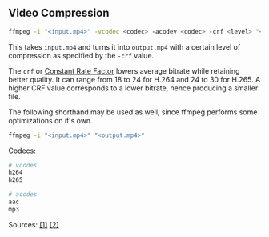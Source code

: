 ## Video Compression

``` bash
ffmpeg -i "<input.mp4>" -vcodec <codec> -acodev <codec> -crf <level> "<output.mp4>"
```

This takes `input.mp4` and turns it into `output.mp4` with a certain level of compression as specified by the `-crf` value. 

The `crf` or [Constant Rate Factor](https://slhck.info/video/2017/02/24/crf-guide.html) lowers average bitrate while retaining better quality. It can range from 18 to 24 for H.264 and 24 to 30 for H.265. A higher CRF value corresponds to a lower bitrate, hence producing a smaller file.

The following shorthand may be used as well, since ffmpeg performs some optimizations on it's own.

``` bash
ffmpeg -i "<input.mp4>" "<output.mp4>"
```

Codecs:

``` bash
# vcodes
h264
h265

# acodes
aac
mp3
```

Sources: [[1]](https://unix.stackexchange.com/questions/28803/how-can-i-reduce-a-videos-size-with-ffmpeg) [[2]](https://superuser.com/questions/4244/how-do-i-reduce-the-size-of-a-huge-mp4-video/4252#4252)